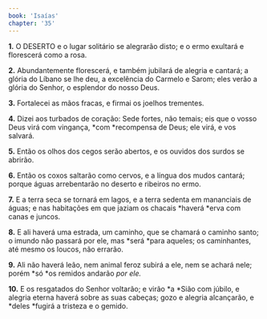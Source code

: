 ```yaml
---
book: 'Isaías'
chapter: '35'
---
```


**1.** O DESERTO e o lugar solitário se alegrarão disto; e o ermo exultará e florescerá como a rosa.

**2.** Abundantemente florescerá, e também jubilará de alegria e cantará; a glória do Líbano se lhe deu, a excelência do Carmelo e Sarom; eles verão a glória do Senhor, o esplendor do nosso Deus.

**3.** Fortalecei as mãos fracas, e firmai os joelhos trementes.

**4.** Dizei aos turbados de coração: Sede fortes, não temais; eis que o vosso Deus virá com vingança, *com *recompensa de Deus; ele virá, e vos salvará.

**5.** Então os olhos dos cegos serão abertos, e os ouvidos dos surdos se abrirão.

**6.** Então os coxos saltarão como cervos, e a língua dos mudos cantará; porque águas arrebentarão no deserto e ribeiros no ermo.

**7.** E a terra seca se tornará em lagos, e a terra sedenta em mananciais de águas; e nas habitações em que jaziam os chacais *haverá *erva com canas e juncos.

**8.** E ali haverá uma estrada, um caminho, que se chamará o caminho santo; o imundo não passará por ele, mas *será *para aqueles; os caminhantes, até mesmo os loucos, não errarão.

**9.** Ali não haverá leão, nem animal feroz subirá a ele, nem se achará nele; porém *só *os remidos andarão *por ele.*

**10.** E os resgatados do Senhor voltarão; e virão *a *Sião com júbilo, e alegria eterna haverá sobre as suas cabeças; gozo e alegria alcançarão, e *deles *fugirá a tristeza e o gemido.